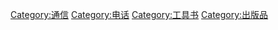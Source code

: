 [[Category:通信|Category:通信]]
[[Category:电话|Category:电话]]
[[Category:工具书|Category:工具书]]
[[Category:出版品|Category:出版品]]